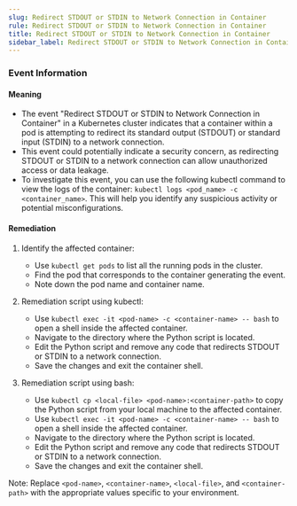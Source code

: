 ```yaml
--- 
slug: Redirect STDOUT or STDIN to Network Connection in Container
rule: Redirect STDOUT or STDIN to Network Connection in Container
title: Redirect STDOUT or STDIN to Network Connection in Container
sidebar_label: Redirect STDOUT or STDIN to Network Connection in Container
---
```

                   

### Event Information

#### Meaning

- The event "Redirect STDOUT or STDIN to Network Connection in Container" in a Kubernetes cluster indicates that a container within a pod is attempting to redirect its standard output (STDOUT) or standard input (STDIN) to a network connection.
- This event could potentially indicate a security concern, as redirecting STDOUT or STDIN to a network connection can allow unauthorized access or data leakage.
- To investigate this event, you can use the following kubectl command to view the logs of the container: `kubectl logs <pod_name> -c <container_name>`. This will help you identify any suspicious activity or potential misconfigurations.

#### Remediation

1. Identify the affected container:
   - Use `kubectl get pods` to list all the running pods in the cluster.
   - Find the pod that corresponds to the container generating the event.
   - Note down the pod name and container name.

2. Remediation script using kubectl:
   - Use `kubectl exec -it <pod-name> -c <container-name> -- bash` to open a shell inside the affected container.
   - Navigate to the directory where the Python script is located.
   - Edit the Python script and remove any code that redirects STDOUT or STDIN to a network connection.
   - Save the changes and exit the container shell.

3. Remediation script using bash:
   - Use `kubectl cp <local-file> <pod-name>:<container-path>` to copy the Python script from your local machine to the affected container.
   - Use `kubectl exec -it <pod-name> -c <container-name> -- bash` to open a shell inside the affected container.
   - Navigate to the directory where the Python script is located.
   - Edit the Python script and remove any code that redirects STDOUT or STDIN to a network connection.
   - Save the changes and exit the container shell.

Note: Replace `<pod-name>`, `<container-name>`, `<local-file>`, and `<container-path>` with the appropriate values specific to your environment.

 